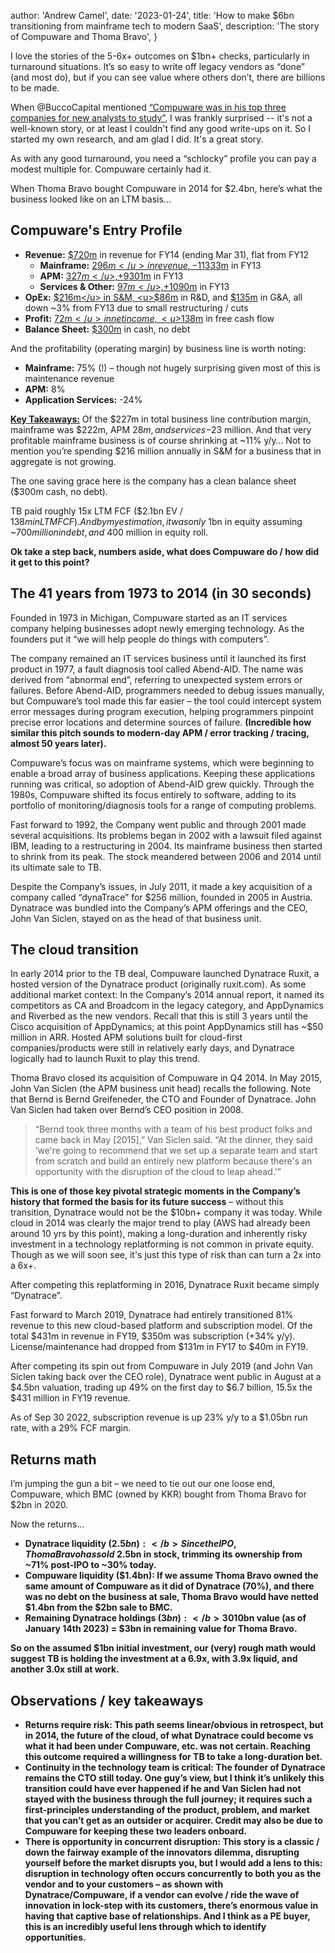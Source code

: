 
  author: 'Andrew Camel',
  date: '2023-01-24',
  title: 'How to make $6bn transitioning from mainframe tech to modern SaaS',
  description:
    'The story of Compuware and Thoma Bravo',
}


I love the stories of the 5-6x+ outcomes on $1bn+ checks, particularly in turnaround situations. It’s so easy to write off legacy vendors as “done” (and most do), but if you can see value where others don’t, there are billions to be made.

When @BuccoCapital mentioned [“Compuware was in his top three companies for new analysts to study”](https://twitter.com/patrick_oshag/status/1613885888349577216), I was frankly surprised -- it's not a well-known story, or at least I couldn't find any good write-ups on it. So I started my own research, and am glad I did. It's a great story.

As with any good turnaround, you need a “schlocky” profile you can pay a modest multiple for. Compuware certainly had it.

When Thoma Bravo bought Compuware in 2014 for $2.4bn, here’s what the business looked like on an LTM basis...

## Compuware's Entry Profile

* <b>Revenue:</b> <u>$720m</u> in revenue for FY14 (ending Mar 31), flat from FY12
  * <b>Mainframe:</b> <u>$296m</u> in revenue, -11% y/y from <u>$333m</u> in FY13
  * <b>APM:</b> <u>$327m</u>, +9% from <u>$301m</u> in FY13
  * <b>Services & Other:</b> <u>$97m</u>, +10% from <u>$90m</u> in FY13
* <b>OpEx:</b> <u>$216m</u> in S&M, <u>$86m</u> in R&D, and <u>$135m</u> in G&A, all down ~3% from FY13 due to small restructuring / cuts
* <b>Profit:</b> <u>$72m</u> in net income, <u>$138m</u> in free cash flow
* <b>Balance Sheet:</b> <u>$300m</u> in cash, no debt

And the profitability (operating margin) by business line is worth noting:
* <b>Mainframe:</b> 75% (!) – though not hugely surprising given most of this is maintenance revenue
* <b>APM:</b> 8%
* <b>Application Services:</b> -24%

<b><u>Key Takeaways:</u></b> Of the $227m in total business line contribution margin, mainframe was $222m, APM $28m, and services -$23 million. And that very profitable mainframe business is of course shrinking at ~11% y/y… Not to mention you’re spending $216 million annually in S&M for a business that in aggregate is not growing.

The one saving grace here is the company has a clean balance sheet ($300m cash, no debt).

TB paid roughly 15x LTM FCF ($2.1bn EV / $138m in LTM FCF). And by my estimation, it was only ~$1bn in equity assuming ~$700 million in debt, and ~$400 million in equity roll.

<b>Ok take a step back, numbers aside, what does Compuware do / how did it get to this point?</b>

## The 41 years from 1973 to 2014 (in 30 seconds)

Founded in 1973 in Michigan, Compuware started as an IT services company helping businesses adopt newly emerging technology. As the founders put it “we will help people do things with computers”.

The company remained an IT services business until it launched its first product in 1977, a fault diagnosis tool called Abend-AID. The name was derived from “abnormal end”, referring to unexpected system errors or failures. Before Abend-AID, programmers needed to debug issues manually, but Compuware’s tool made this far easier – the tool could intercept system error messages during program execution, helping programmers pinpoint precise error locations and determine sources of failure. <b>(Incredible how similar this pitch sounds to modern-day APM / error tracking / tracing, almost 50 years later).</b>

Compuware’s focus was on mainframe systems, which were beginning to enable a broad array of business applications. Keeping these applications running was critical, so adoption of Abend-AID grew quickly. Through the 1980s, Compuware shifted its focus entirely to software, adding to its portfolio of monitoring/diagnosis tools for a range of computing problems.

Fast forward to 1992, the Company went public and through 2001 made several acquisitions. Its problems began in 2002 with a lawsuit filed against IBM, leading to a restructuring in 2004. Its mainframe business then started to shrink from its peak. The stock meandered between 2006 and 2014 until its ultimate sale to TB.

Despite the Company’s issues, in July 2011, it made a key acquisition of a company called “dynaTrace” for $256 million, founded in 2005 in Austria. Dynatrace was bundled into the Company’s APM offerings and the CEO, John Van Siclen, stayed on as the head of that business unit.

## The cloud transition

In early 2014 prior to the TB deal, Compuware launched Dynatrace Ruxit, a hosted version of the Dynatrace product (originally ruxit.com). As some additional market context: In the Company’s 2014 annual report, it named its competitors as CA and Broadcom in the legacy category, and AppDynamics and Riverbed as the new vendors. Recall that this is still 3 years until the Cisco acquisition of AppDynamics; at this point AppDynamics still has ~$50 million in ARR. Hosted APM solutions built for cloud-first companies/products were still in relatively early days, and Dynatrace logically had to launch Ruxit to play this trend.

Thoma Bravo closed its acquisition of Compuware in Q4 2014. In May 2015, John Van Siclen (the APM business unit head) recalls the following. Note that Bernd is Bernd Greifeneder, the CTO and Founder of Dynatrace. John Van Siclen had taken over Bernd’s CEO position in 2008.

<blockquote>“Bernd took three months with a team of his best product folks and came back in May [2015],” Van Siclen said. “At the dinner, they said ‘we're going to recommend that we set up a separate team and start from scratch and build an entirely new platform because there's an opportunity with the disruption of the cloud to leap ahead.’”</blockquote>

<b>This is one of those key pivotal strategic moments in the Company’s history that formed the basis for its future success</b> – without this transition, Dynatrace would not be the $10bn+ company it was today. While cloud in 2014 was clearly the major trend to play (AWS had already been around 10 yrs by this point), making a long-duration and inherently risky investment in a technology replatforming is not common in private equity. Though as we will soon see, it's just this type of risk than can turn a 2x into a 6x+.

After competing this replatforming in 2016, Dynatrace Ruxit became simply “Dynatrace”.

Fast forward to March 2019, Dynatrace had entirely transitioned 81% revenue to this new cloud-based platform and subscription model. Of the total $431m in revenue in FY19, $350m was subscription (+34% y/y). License/maintenance had dropped from $131m in FY17 to $40m in FY19.

After competing its spin out from Compuware in July 2019 (and John Van Siclen taking back over the CEO role), Dynatrace went public in August at a $4.5bn valuation, trading up 49% on the first day to $6.7 billion, 15.5x the $431 million in FY19 revenue.

As of Sep 30 2022, subscription revenue is up 23% y/y to a $1.05bn run rate, with a 29% FCF margin.

## Returns math

I’m jumping the gun a bit – we need to tie out our one loose end, Compuware, which BMC (owned by KKR) bought from Thoma Bravo for $2bn in 2020.

Now the returns…

* <b>Dynatrace liquidity ($2.5bn):</b> Since the IPO, Thoma Bravo has sold ~$2.5bn in stock, trimming its ownership from ~71% post-IPO to ~30% today.
* <b>Compuware liquidity ($1.4bn):</b> If we assume Thoma Bravo owned the same amount of Compuware as it did of Dynatrace (70%), and there was no debt on the business at sale, Thoma Bravo would have netted $1.4bn from the $2bn sale to BMC.
* <b>Remaining Dynatrace holdings ($3bn):</b> 30% remaining ownership * ~$10bn value (as of January 14th 2023) = $3bn in remaining value for Thoma Bravo.

So on the assumed $1bn initial investment, our (very) rough math would suggest <b>TB is holding the investment at a 6.9x, with 3.9x liquid, and another 3.0x still at work</b>.

## Observations / key takeaways

* <b>Returns require risk:</b> This path seems linear/obvious in retrospect, but in 2014, the future of the cloud, of what Dynatrace could become vs what it had been under Compuware, etc. was not certain. Reaching this outcome required a willingness for TB to take a long-duration bet.
* <b>Continuity in the technology team is critical:</b> The founder of Dynatrace remains the CTO still today. One guy’s view, but I think it’s unlikely this transition could have ever happened if he and Van Siclen had not stayed with the business through the full journey; it requires such a first-principles understanding of the product, problem, and market that you can’t get as an outsider or acquirer. Credit may also be due to Compuware for keeping these two leaders onboard.
* <b>There is opportunity in concurrent disruption:</b> This story is a classic / down the fairway example of the innovators dilemma, disrupting yourself before the market disrupts you, but I would add a lens to this: <b>disruption in technology often occurs concurrently to both you as the vendor and to your customers</b> – as shown with Dynatrace/Compuware, if a vendor can evolve / ride the wave of innovation in lock-step with its customers, there’s enormous value in having that captive base of relationships. And I think as a PE buyer, this is an incredibly useful lens through which to identify opportunities.